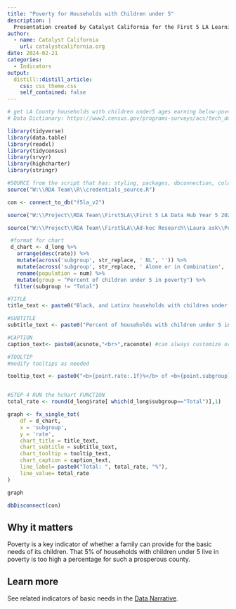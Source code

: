 ```yaml
---
title: "Poverty for Households with Children under 5"
description: |
  Presentation created by Catalyst California for the First 5 LA Learning Dialogue on Housing that took place on October 18th, 2023. This presentation connects data with literature review findings to illustrate the various ways in which housing insecurity is a racial equity issue, and negatively impacts health and socioeconomic outcomes for families and children ages 0 to 5.
author:
  - name: Catalyst California
    url: catalystcalifornia.org
date: 2024-02-21
categories:
  - Indicators
output:
  distill::distill_article:
    css: css_theme.css
    self_contained: false
---
```


```r

# get LA County households with children under5 ages earning below-poverty incomesby race
# Data Dictionary: https://www2.census.gov/programs-surveys/acs/tech_docs/pums/data_dict/PUMS_Data_Dictionary_2018-2022.pdf

library(tidyverse)
library(data.table)
library(readxl)
library(tidycensus)
library(srvyr)
library(highcharter)
library(stringr)

#SOURCE from the script that has: styling, packages, dbconnection, colors
source("W:\\RDA Team\\R\\credentials_source.R")

con <- connect_to_db("f5la_v2")

source("W:\\Project\\RDA Team\\First5LA\\First 5 LA Data Hub Year 5 2024\\R\\chart_prep\\f5la_chart_functions.R")

```

```r

source("W:\\Project\\RDA Team\\First5LA\\Ad-hoc Research\\Laura ask\\Poverty\\poverty_by_race.R")

```


```r

 #format for chart
 d_chart <- d_long %>% 
   arrange(desc(rate)) %>%
   mutate(across('subgroup', str_replace, ' NL', '')) %>%
   mutate(across('subgroup', str_replace, ' Alone or in Combination', '')) %>%
   rename(population = num) %>%
   mutate(group = "Percent of children under 5 in poverty") %>%
  filter(subgroup != "Total")

#TITLE 
title_text <- paste0("Black, and Latinx households with children under 5 are more likely to be in poverty")

#SUBTITLE
subtitle_text <- paste0("Percent of households with children under 5 in poverty in Los Angeles County")

#CAPTION
caption_text<- paste0(acsnote,"<br>",racenote) #can always customize or add additional text to this as needed

#TOOLTIP
#modify tooltips as needed 

tooltip_text <- paste0("<b>{point.rate:.1f}%</b> of <b>{point.subgroup}</b> households with children under 5 are in poverty,<br> or  <b>{point.population:,.0f}</b> households with children under 5")


#STEP 4 RUN the hchart FUNCTION 
total_rate <- round(d_long$rate[ which(d_long$subgroup=="Total")],1)

graph <- fx_single_tot(
    df = d_chart,
    x = 'subgroup',
    y = 'rate',
    chart_title = title_text,
    chart_subtitle = subtitle_text,
    chart_tooltip = tooltip_text,
    chart_caption = caption_text,
    line_label= paste0("Total: ", total_rate, "%"),
    line_value= total_rate
)

graph

```

```r

dbDisconnect(con)
```

## Why it matters

Poverty is a key indicator of whether a family can provide for the basic needs of its children. That 5% of households with children under 5 live in poverty is too high a percentage for such a prosperous county.

## Learn more

See related indicators of basic needs in the [Data Narrative](https://apca-dev.dreamhosters.com/).

